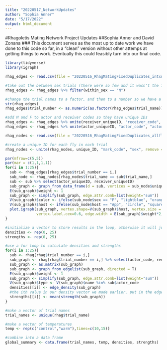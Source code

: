```yaml
---
title: "20220517_NetworkUpdates"
author: "Sophia Anner"
date: "5/17/2022"
output: html_document
---
```


#Rhagoletis Mating Network Project Updates
##Sophia Anner and David Zonana
### This document serves as the most up to date work we have done to this code so far, in a "clean" version without other attemps at getting things to work. Eventually this could feasibly turn into our final code.

```r
library(tidyverse)
library(igraph)
```


```r
rhag_edges <- read.csv(file = "20220516_RhagMatingFixedDuplicates_intxns.csv", header = T)

#take out the between sex trials (there were so few and it wasn't the focus of this project, so they're not relevant to keep in)
rhag_edges <- rhag_edges %>% filter(within_sex == "N")

#change the trial names to a factor, and then to a number so we have a new column (trial_number) that gives each trial a unique number ID 1 through 25
str(rhag_edges)
rhag_edges$trial_number <- as.numeric(as.factor(rhag_edges$trial_name))

#add M and F to actor and receiver codes so they have unique IDs
rhag_edges <- rhag_edges %>% unite(receiver_uniqueID, "receiver_code", "receiver_sex", remove = F)
rhag_edges <- rhag_edges %>% unite(actor_uniqueID, "actor_code", "actor_sex", remove = F)
```


```r
rhag_nodes <- read.csv(file = "20220516_RhagMatingFixedDuplicates_allflies.csv", header = T)

#create a unique ID for each fly in each trial
rhag_nodes <- unite(rhag_nodes, unique_ID, "mark_code", "sex", remove = F)
```


```r
par(mfrow=c(5,5))
par(mar = c(1,1,1,1))
for(i in 1:25){
  sub <- rhag_edges[rhag_edges$trial_number == i,]
  sub_node <- rhag_nodes[rhag_nodes$trial_name == sub$trial_name,]
  sub <- sub %>% select(actor_uniqueID, receiver_uniqueID)
  sub_graph <- graph_from_data_frame(d = sub, vertices = sub_node$unique_ID, directed = T)
  E(sub_graph)$weight <- 1
  sub_graph <- simplify(sub_graph, edge.attr.comb=list(weight="sum"))
  V(sub_graph)$color <- ifelse(sub_node$sex == "F", "lightblue", "orange")
  V(sub_graph)$host <- ifelse(sub_node$host == "App", "circle", "square")
  plot.igraph(sub_graph, vertex.shape=V(sub_graph)$host, vertex.size = 20, edge.arrow.size = 0.2, 
              vertex.label.cex=0.6, edge.width = E(sub_graph)$weight*2, vertex.color = V(sub_graph)$color)
} 
```





```r
#initialize a vector to store results in the loop, otherwise it will just write it over
densities <- rep(0, 25)
strengths <- rep(0, 25)

#use a for loop to calculate densities and strengths
for(i in 1:25){
  sub <- rhag[rhag$trial_number == i,]
  sub_graph <- rhag[rhag$trial_number == i,] %>% select(actor_code, receiver_code)
  sub_graph <- as.matrix(sub_graph)
  sub_graph <- graph_from_edgelist(sub_graph, directed = T)
  E(sub_graph)$weight <- 1
  sub_graph <- simplify(sub_graph, edge.attr.comb=list(weight="sum"))
  V(sub_graph)$type <- V(sub_graph)$name %in% sub$actor_code
  densities[[i]] <- edge_density(sub_graph)
  #the ith value in our density vector we made earlier, put in the edge density for each network
  strengths[[i]] <- mean(strength(sub_graph))
}  

#make a vector of trial names
trial_names <- unique(rhag$trial_name)

#make a vector of temperatures
temp <- rep(c("control","warm"),times=c(10,15))

#combine into a data frame
global_summary <- data.frame(trial_names, temp, densities, strengths)
```

